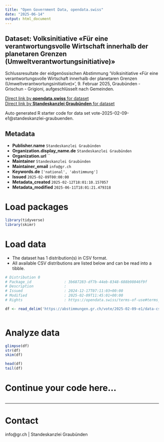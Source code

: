 ```yaml
---
title: "Open Government Data, opendata.swiss"
date: "2025-06-14"
output: html_document
---
```


## Dataset: Volksinitiative «Für eine verantwortungsvolle Wirtschaft innerhalb der planetaren Grenzen (Umweltverantwortungsinitiative)»

Schlussresultate der eidgenössischen Abstimmung 'Volksinitiative «Für eine verantwortungsvolle Wirtschaft innerhalb der planetaren Grenzen (Umweltverantwortungsinitiative)»', 9. Februar 2025, Graubünden - Grischun - Grigioni, aufgeschlüsselt nach Gemeinden.

[Direct link by **opendata.swiss** for dataset](https://opendata.swiss/de/dataset/volksinitiative-fur-eine-verantwortungsvolle-wirtschaft-innerhalb-der-planetaren-grenzen-umwelt)<br>
[Direct link by **Standeskanzlei Graubünden** for dataset](https://abstimmungen.gr.ch/vote/2025-02-09-e1/data)

Auto generated R starter code for data set vote-2025-02-09-e1@standeskanzlei-graubuenden.

## Metadata

- **Publisher.name** `Standeskanzlei Graubünden`
- **Organization.display_name.de** `Standeskanzlei Graubünden`
- **Organization.url** ``
- **Maintainer** `Standeskanzlei Graubünden`
- **Maintainer_email** `info@gr.ch`
- **Keywords.de** `['national', 'abstimmung']`
- **Issued** `2025-02-09T00:00:00`
- **Metadata_created** `2025-02-12T18:01:10.157057`
- **Metadata_modified** `2025-06-11T18:01:21.479318`


# Load packages

```r

library(tidyverse)
library(skimr)

```

# Load data

-   The dataset has 1 distribution(s) in CSV format.
-   All available CSV distributions are listed below and can be read into a tibble.

```r

# Distribution 0
# Package_id               : 3b687283-df7b-44eb-8348-688b98046f9f
# Description              : 
# Issued                   : 2024-12-17T07:11:03+00:00
# Modified                 : 2025-02-09T11:45:01+00:00
# Rights                   : https://opendata.swiss/terms-of-use#terms_by

df <- read_delim('https://abstimmungen.gr.ch/vote/2025-02-09-e1/data-csv')



```

# Analyze data

```r

glimpse(df)
str(df)
skim(df)

head(df)
tail(df)

```

# Continue your code here...

```r

```

------------------------------------------------------------------------

# Contact

info@gr.ch | Standeskanzlei Graubünden
